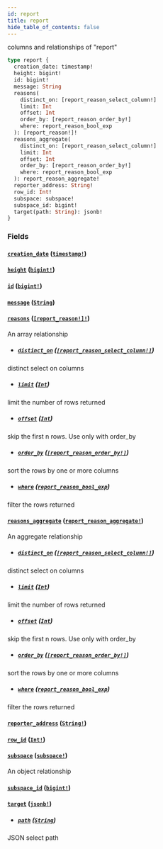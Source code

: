 ```yaml
---
id: report
title: report
hide_table_of_contents: false
---
```


columns and relationships of "report"

```graphql
type report {
  creation_date: timestamp!
  height: bigint!
  id: bigint!
  message: String
  reasons(
    distinct_on: [report_reason_select_column!]
    limit: Int
    offset: Int
    order_by: [report_reason_order_by!]
    where: report_reason_bool_exp
  ): [report_reason!]!
  reasons_aggregate(
    distinct_on: [report_reason_select_column!]
    limit: Int
    offset: Int
    order_by: [report_reason_order_by!]
    where: report_reason_bool_exp
  ): report_reason_aggregate!
  reporter_address: String!
  row_id: Int!
  subspace: subspace!
  subspace_id: bigint!
  target(path: String): jsonb!
}
```

### Fields

#### [`creation_date`](#) ([`timestamp!`](/07-graphql/scalars/timestamp))

#### [`height`](#) ([`bigint!`](/07-graphql/scalars/bigint))

#### [`id`](#) ([`bigint!`](/07-graphql/scalars/bigint))

#### [`message`](#) ([`String`](/07-graphql/scalars/string))

#### [`reasons`](#) ([`[report_reason!]!`](/07-graphql/objects/report-reason))

An array relationship

- ##### [`distinct_on`](#) ([`[report_reason_select_column!]`](/07-graphql/enums/report-reason-select-column))

distinct select on columns

- ##### [`limit`](#) ([`Int`](/07-graphql/scalars/int))

limit the number of rows returned

- ##### [`offset`](#) ([`Int`](/07-graphql/scalars/int))

skip the first n rows. Use only with order_by

- ##### [`order_by`](#) ([`[report_reason_order_by!]`](/07-graphql/inputs/report-reason-order-by))

sort the rows by one or more columns

- ##### [`where`](#) ([`report_reason_bool_exp`](/07-graphql/inputs/report-reason-bool-exp))

filter the rows returned

#### [`reasons_aggregate`](#) ([`report_reason_aggregate!`](/07-graphql/objects/report-reason-aggregate))

An aggregate relationship

- ##### [`distinct_on`](#) ([`[report_reason_select_column!]`](/07-graphql/enums/report-reason-select-column))

distinct select on columns

- ##### [`limit`](#) ([`Int`](/07-graphql/scalars/int))

limit the number of rows returned

- ##### [`offset`](#) ([`Int`](/07-graphql/scalars/int))

skip the first n rows. Use only with order_by

- ##### [`order_by`](#) ([`[report_reason_order_by!]`](/07-graphql/inputs/report-reason-order-by))

sort the rows by one or more columns

- ##### [`where`](#) ([`report_reason_bool_exp`](/07-graphql/inputs/report-reason-bool-exp))

filter the rows returned

#### [`reporter_address`](#) ([`String!`](/07-graphql/scalars/string))

#### [`row_id`](#) ([`Int!`](/07-graphql/scalars/int))

#### [`subspace`](#) ([`subspace!`](/07-graphql/objects/subspace))

An object relationship

#### [`subspace_id`](#) ([`bigint!`](/07-graphql/scalars/bigint))

#### [`target`](#) ([`jsonb!`](/07-graphql/scalars/jsonb))

- ##### [`path`](#) ([`String`](/07-graphql/scalars/string))

JSON select path
